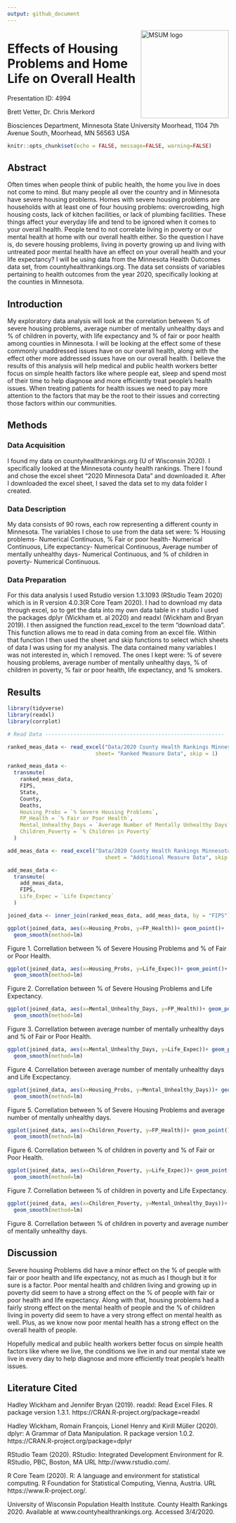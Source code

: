 ```yaml
---
output: github_document
---
```


<img
src="https://www2.mnstate.edu/uploadedImages/Content/Marketing/logos/MSUM_Signature_Vert_Color.jpg" alt="MSUM logo" width="200" style="float:right">

# Effects of Housing Problems and Home Life on Overall Health

Presentation ID: 4994

Brett Vetter, Dr. Chris Merkord

Biosciences Department, Minnesota State University Moorhead, 1104 7th Avenue South, Moorhead, MN 56563 USA

```r
knitr::opts_chunk$set(echo = FALSE, message=FALSE, warning=FALSE)
```

## Abstract 

  Often times when people think of public health, the home you live in does not come to mind. But many people all over the country and in Minnesota have severe housing problems. Homes with severe housing problems are households with at least one of four housing problems: overcrowding, high housing costs, lack of kitchen facilities, or lack of plumbing facilities. These things affect your everyday life and tend to be ignored when it comes to your overall health. People tend to not correlate living in poverty or our mental health at home with our overall health either. So the question I have is, do severe housing problems, living in poverty growing up and living with untreated poor mental health have an effect on your overall health and your life expectancy?  I will be using data from the Minnesota Health Outcomes data set, from countyhealthrankings.org. The data set consists of variables pertaining to health outcomes from the year 2020, specifically looking at the counties in Minnesota. 

## Introduction

 My exploratory data analysis will look at the correlation between % of severe housing problems, average number of mentally unhealthy days and % of children in poverty, with life expectancy and % of fair or poor health among counties in Minnesota. I will be looking at the effect some of these commonly unaddressed issues  have on our overall health, along with the effect other more addressed issues have on our overall health. I believe the results of this analysis will help medical  and public health workers better focus on simple health factors like where people eat, sleep and spend most of their time to help diagnose and more efficiently treat people’s health issues. When treating patients for health issues we need to pay more attention to the factors that may be the root to their issues and correcting those factors within our communities. 

## Methods

### Data Acquisition

I found my data on countyhealthrankings.org (U of Wisconsin 2020). I specifically looked at the Minnesota county health rankings. There I found and chose the excel sheet "2020 Minnesota Data" and downloaded it. After I downloaded the excel sheet, I saved the data set to my data folder I created.

### Data Description

My data consists of 90 rows, each row representing a different county in Minnesota. The variables I chose to use from the data set were: % Housing problems- Numerical Continuous, % Fair or poor health- Numerical Continuous, Life expectancy- Numerical Continuous, Average number of mentally unhealthy days- Numerical Continuous, and % of children in poverty- Numerical Continuous.

### Data Preparation

For this data analysis I used Rstudio version 1.3.1093 (RStudio Team 2020) which is in R version 4.0.3(R Core Team 2020). I had to download my data through excel, so to get the data into my own data table in r studio I used the packages dplyr (Wickham et. al 2020) and readxl (Wickham and Bryan 2019). I then assigned the function read_excel to the term "download data". This function allows me to read in data coming from an excel file. Within that function I then used the sheet and skip functions to select which sheets of data I was using for my analysis. The data contained many variables I was not interested in, which I removed. The ones I kept were: % of severe housing problems, average number of mentally unhealthy days, % of children in poverty, % fair or poor health, life expectancy, and % smokers. 

## Results

```r
library(tidyverse)
library(readxl)
library(corrplot)

# Read Data ---------------------------------------------------------

ranked_meas_data <- read_excel("Data/2020 County Health Rankings Minnesota Data - v1_0 (3).xlsx", 
                            sheet= "Ranked Measure Data", skip = 1)

ranked_meas_data <- 
  transmute(
    ranked_meas_data,
    FIPS,
    State,
    County,
    Deaths,
    Housing_Probs = `% Severe Housing Problems`,
    FP_Health = `% Fair or Poor Health`,
    Mental_Unhealthy_Days = `Average Number of Mentally Unhealthy Days`,
    Children_Poverty = `% Children in Poverty`
  )

add_meas_data <- read_excel("Data/2020 County Health Rankings Minnesota Data - v1_0 (3).xlsx",
                               sheet = "Additional Measure Data", skip = 1)

add_meas_data <-
  transmute(
    add_meas_data,
    FIPS,
    Life_Expec = `Life Expectancy`
  )

joined_data <- inner_join(ranked_meas_data, add_meas_data, by = "FIPS")

```

```r
ggplot(joined_data, aes(x=Housing_Probs, y=FP_Health))+ geom_point()+
  geom_smooth(method=lm)
```

Figure 1. Correllation between % of Severe Housing Problems and % of Fair or Poor Health. 

```r
ggplot(joined_data, aes(x=Housing_Probs, y=Life_Expec))+ geom_point()+
  geom_smooth(method=lm)
```

Figure 2. Correllation between % of Severe Housing Problems and Life Expectancy. 

```r
ggplot(joined_data, aes(x=Mental_Unhealthy_Days, y=FP_Health))+ geom_point()+
  geom_smooth(method=lm)
```

Figure 3. Correllation between average number of mentally unhealthy days and % of Fair or Poor Health. 

```r
ggplot(joined_data, aes(x=Mental_Unhealthy_Days, y=Life_Expec))+ geom_point()+
  geom_smooth(method=lm)
```

Figure 4. Correllation between average number of mentally unhealthy days and Life Excpectancy. 

```r
ggplot(joined_data, aes(x=Housing_Probs, y=Mental_Unhealthy_Days))+ geom_point()+
  geom_smooth(method=lm)
```

Figure 5. Correllation between % of Severe Housing Problems and average number of mentally unhealthy days. 

```r
ggplot(joined_data, aes(x=Children_Poverty, y=FP_Health))+ geom_point()+
  geom_smooth(method=lm)
```

Figure 6. Correllation between % of children in poverty and % of Fair or Poor Health. 

```r
ggplot(joined_data, aes(x=Children_Poverty, y=Life_Expec))+ geom_point()+
  geom_smooth(method=lm)
```

Figure 7. Correllation between % of children in poverty and Life Expectancy. 

```r
ggplot(joined_data, aes(x=Children_Poverty, y=Mental_Unhealthy_Days))+ geom_point()+
  geom_smooth(method=lm)
```

Figure 8. Correllation between % of children in poverty and average number of mentally unhealthy days. 

## Discussion

Severe housing Problems did have a minor effect on the % of people with fair or poor health and life expectancy, not as much as I though but it for sure is a factor. Poor mental health and children living and growing up in poverty did seem to have a strong effect on the % of people with fair or poor health and life expectancy. Along with that, housing problems had a fairly strong effect on the mental health of people and the % of children living in poverty did seem to have a very strong effect on mental health as well. Plus, as we know now poor mental health has a strong effect on the overall health of people. 

Hopefully medical and public health workers better focus on simple health factors like where we live, the conditions we live in and our mental state we live in every day to help diagnose and more efficiently treat people’s health issues. 

## Literature Cited

Hadley Wickham and Jennifer Bryan (2019). readxl: Read
  Excel Files. R package version 1.3.1.
  https://CRAN.R-project.org/package=readxl

Hadley Wickham, Romain François, Lionel Henry and Kirill
  Müller (2020). dplyr: A Grammar of Data Manipulation. R
  package version 1.0.2.
  https://CRAN.R-project.org/package=dplyr
  
RStudio Team (2020). RStudio: Integrated Development
  Environment for R. RStudio, PBC, Boston, MA URL
  http://www.rstudio.com/.
  
R Core Team (2020). R: A language and environment for
  statistical computing. R Foundation for Statistical
  Computing, Vienna, Austria. URL
  https://www.R-project.org/.

University of Wisconsin Population Health Institute. County Health Rankings 2020.     Available at www.countyhealthrankings.org. Accessed 3/4/2020.

